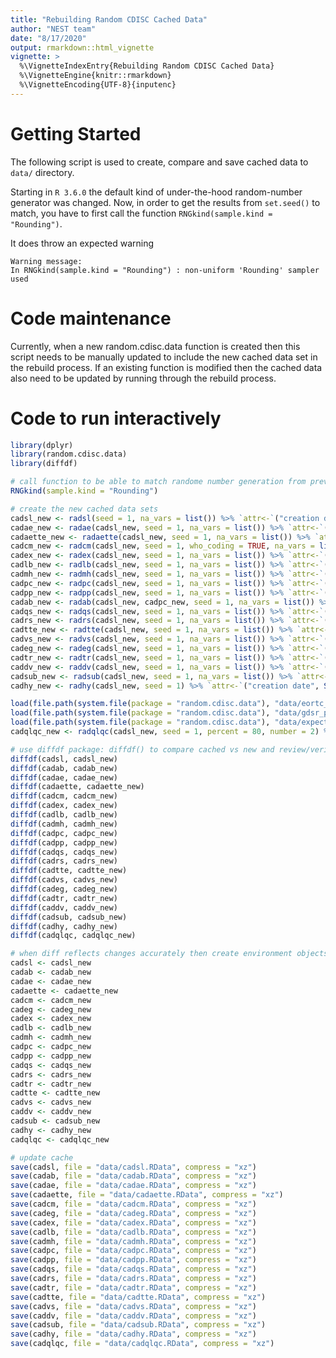 ```yaml
---
title: "Rebuilding Random CDISC Cached Data"
author: "NEST team"
date: "8/17/2020"
output: rmarkdown::html_vignette
vignette: >
  %\VignetteIndexEntry{Rebuilding Random CDISC Cached Data}
  %\VignetteEngine{knitr::rmarkdown}
  %\VignetteEncoding{UTF-8}{inputenc}
---
```


# Getting Started

The following script is used to create, compare and save cached data to `data/` directory.

Starting in `R 3.6.0` the default kind of under-the-hood random-number generator was changed.
Now, in order to get the results from `set.seed()` to match, you have to first call the
function `RNGkind(sample.kind = "Rounding")`.

It does throw an expected warning

```
Warning message:
In RNGkind(sample.kind = "Rounding") : non-uniform 'Rounding' sampler used
```

# Code maintenance

Currently, when a new random.cdisc.data function is created then this script needs to be manually updated to include the new cached data set in the rebuild process. If an existing function is modified then the cached data also need to be updated by running through the rebuild process.

# Code to run interactively

```r
library(dplyr)
library(random.cdisc.data)
library(diffdf)

# call function to be able to match randome number generation from previous R versions
RNGkind(sample.kind = "Rounding")

# create the new cached data sets
cadsl_new <- radsl(seed = 1, na_vars = list()) %>% `attr<-`("creation date", Sys.Date())
cadae_new <- radae(cadsl_new, seed = 1, na_vars = list()) %>% `attr<-`("creation date", Sys.Date())
cadaette_new <- radaette(cadsl_new, seed = 1, na_vars = list()) %>% `attr<-`("creation date", Sys.Date())
cadcm_new <- radcm(cadsl_new, seed = 1, who_coding = TRUE, na_vars = list()) %>% `attr<-`("creation date", Sys.Date())
cadex_new <- radex(cadsl_new, seed = 1, na_vars = list()) %>% `attr<-`("creation date", Sys.Date())
cadlb_new <- radlb(cadsl_new, seed = 1, na_vars = list()) %>% `attr<-`("creation date", Sys.Date())
cadmh_new <- radmh(cadsl_new, seed = 1, na_vars = list()) %>% `attr<-`("creation date", Sys.Date())
cadpc_new <- radpc(cadsl_new, seed = 1, na_vars = list()) %>% `attr<-`("creation date", Sys.Date())
cadpp_new <- radpp(cadsl_new, seed = 1, na_vars = list()) %>% `attr<-`("creation date", Sys.Date())
cadab_new <- radab(cadsl_new, cadpc_new, seed = 1, na_vars = list()) %>% `attr<-`("creation date", Sys.Date())
cadqs_new <- radqs(cadsl_new, seed = 1, na_vars = list()) %>% `attr<-`("creation date", Sys.Date())
cadrs_new <- radrs(cadsl_new, seed = 1, na_vars = list()) %>% `attr<-`("creation date", Sys.Date())
cadtte_new <- radtte(cadsl_new, seed = 1, na_vars = list()) %>% `attr<-`("creation date", Sys.Date())
cadvs_new <- radvs(cadsl_new, seed = 1, na_vars = list()) %>% `attr<-`("creation date", Sys.Date())
cadeg_new <- radeg(cadsl_new, seed = 1, na_vars = list()) %>% `attr<-`("creation date", Sys.Date())
cadtr_new <- radtr(cadsl_new, seed = 1, na_vars = list()) %>% `attr<-`("creation date", Sys.Date())
caddv_new <- raddv(cadsl_new, seed = 1, na_vars = list()) %>% `attr<-`("creation date", Sys.Date())
cadsub_new <- radsub(cadsl_new, seed = 1, na_vars = list()) %>% `attr<-`("creation date", Sys.Date())
cadhy_new <- radhy(cadsl_new, seed = 1) %>% `attr<-`("creation date", Sys.Date())

load(file.path(system.file(package = "random.cdisc.data"), "data/eortc_qlq_c30.rda"))
load(file.path(system.file(package = "random.cdisc.data"), "data/gdsr_param_adqlqc.rda"))
load(file.path(system.file(package = "random.cdisc.data"), "data/expect.rda"))
cadqlqc_new <- radqlqc(cadsl_new, seed = 1, percent = 80, number = 2) %>% `attr<-`("creation date", Sys.Date())

# use diffdf package: diffdf() to compare cached vs new and review/verify differences
diffdf(cadsl, cadsl_new)
diffdf(cadab, cadab_new)
diffdf(cadae, cadae_new)
diffdf(cadaette, cadaette_new)
diffdf(cadcm, cadcm_new)
diffdf(cadex, cadex_new)
diffdf(cadlb, cadlb_new)
diffdf(cadmh, cadmh_new)
diffdf(cadpc, cadpc_new)
diffdf(cadpp, cadpp_new)
diffdf(cadqs, cadqs_new)
diffdf(cadrs, cadrs_new)
diffdf(cadtte, cadtte_new)
diffdf(cadvs, cadvs_new)
diffdf(cadeg, cadeg_new)
diffdf(cadtr, cadtr_new)
diffdf(caddv, caddv_new)
diffdf(cadsub, cadsub_new)
diffdf(cadhy, cadhy_new)
diffdf(cadqlqc, cadqlqc_new)

# when diff reflects changes accurately then create environment objects to save out to cache
cadsl <- cadsl_new
cadab <- cadab_new
cadae <- cadae_new
cadaette <- cadaette_new
cadcm <- cadcm_new
cadeg <- cadeg_new
cadex <- cadex_new
cadlb <- cadlb_new
cadmh <- cadmh_new
cadpc <- cadpc_new
cadpp <- cadpp_new
cadqs <- cadqs_new
cadrs <- cadrs_new
cadtr <- cadtr_new
cadtte <- cadtte_new
cadvs <- cadvs_new
caddv <- caddv_new
cadsub <- cadsub_new
cadhy <- cadhy_new
cadqlqc <- cadqlqc_new

# update cache
save(cadsl, file = "data/cadsl.RData", compress = "xz")
save(cadab, file = "data/cadab.RData", compress = "xz")
save(cadae, file = "data/cadae.RData", compress = "xz")
save(cadaette, file = "data/cadaette.RData", compress = "xz")
save(cadcm, file = "data/cadcm.RData", compress = "xz")
save(cadeg, file = "data/cadeg.RData", compress = "xz")
save(cadex, file = "data/cadex.RData", compress = "xz")
save(cadlb, file = "data/cadlb.RData", compress = "xz")
save(cadmh, file = "data/cadmh.RData", compress = "xz")
save(cadpc, file = "data/cadpc.RData", compress = "xz")
save(cadpp, file = "data/cadpp.RData", compress = "xz")
save(cadqs, file = "data/cadqs.RData", compress = "xz")
save(cadrs, file = "data/cadrs.RData", compress = "xz")
save(cadtr, file = "data/cadtr.RData", compress = "xz")
save(cadtte, file = "data/cadtte.RData", compress = "xz")
save(cadvs, file = "data/cadvs.RData", compress = "xz")
save(caddv, file = "data/caddv.RData", compress = "xz")
save(cadsub, file = "data/cadsub.RData", compress = "xz")
save(cadhy, file = "data/cadhy.RData", compress = "xz")
save(cadqlqc, file = "data/cadqlqc.RData", compress = "xz")
```
